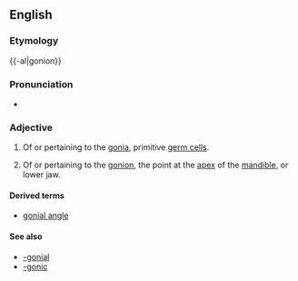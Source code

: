 
==English==
===Etymology===

{{-al|gonion}}
===Pronunciation===

*{{IPA|ˈgoʊniəl}}
===Adjective===
{{en-adj}}

# Of or pertaining to the [[gonia]], primitive [[germ cell]]s.
# {{anatomy|dentistry}} Of or pertaining to the [[gonion]], the point at the [[apex]] of the [[mandible]], or lower jaw.

====Derived terms====
*[[gonial angle]]
====See also====
*[[-gonial]]
*[[-gonic]]